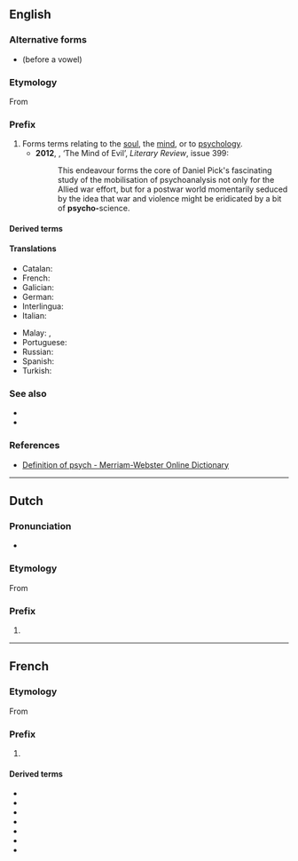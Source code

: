 {{also|psycho}}
==English==

===Alternative forms===
* {{l|en|psych-}} (before a vowel)

===Etymology===
From {{etyl|grc|en}} {{m|grc|ψυχή||soul}}

===Prefix===
{{en-prefix}}

# Forms terms relating to the [[soul]], the [[mind]], or to [[psychology]].
#* '''2012''', {{w|Richard Overy}}, ‘The Mind of Evil’, ''Literary Review'', issue 399:
#*: This endeavour forms the core of Daniel Pick's fascinating study of the mobilisation of psychoanalysis not only for the Allied war effort, but for a postwar world momentarily seduced by the idea that war and violence might be eridicated by a bit of '''psycho-'''science.

====Derived terms====
{{prefixsee|en}}
{{der3|lang=en|{{l|en|psychoclinical}}
|{{l|en|psychonarration}}
|{{l|en|psychonarrative}}
|{{l|en|psychoverbal}}
|{{l|en|psychovisual}}
}}

====Translations====
{{trans-top|relating to the mind}}
* Catalan: {{t+|ca|psico-}}
* French: {{t+|fr|psycho-}}
* Galician: {{t+|gl|psico-}}
* German: {{t+|de|psycho-}}
* Interlingua: {{t|ia|psycho-}}
* Italian: {{t+|it|psico-}}
{{trans-mid}}
* Malay: {{t|ms|psiko-}}, {{t|ms|jiwa}}
* Portuguese: {{t+|pt|psico-}}
* Russian: {{t|ru|психо-}}
* Spanish: {{t+|es|psico-}}
* Turkish: {{t|tr|psiko-}}
{{trans-bottom}}

===See also===
* {{l|en|psyche}}
* {{l|en|psycho}}

===References===
* [http://m-w.com/dictionary/psych- Definition of psych - Merriam-Webster Online Dictionary]

----

==Dutch==

===Pronunciation===
* {{audio|Nl-psycho-.ogg|Audio|lang=nl}}

===Etymology===
From {{der|nl|grc|ψυχή||soul}}

===Prefix===
{{head|nl|prefix}}

# {{l|en|psycho-}}

{{prefixsee|nl}}

----

==French==

===Etymology===
From {{etyl|grc|fr}} {{m|grc|ψυχή||soul}}

===Prefix===
{{fr-prefix}}

# {{l|en|psycho-}}

====Derived terms====
{{der-top|psycho-}}
* {{l|fr|psychiatre}}
* {{l|fr|psychiatrie}}
* {{l|fr|psychologie}}
* {{l|fr|psychologique}}
* {{l|fr|psychologue}}
* {{l|fr|psychothérapeute}}
* {{l|fr|psychothérapie}}
{{der-bottom}}